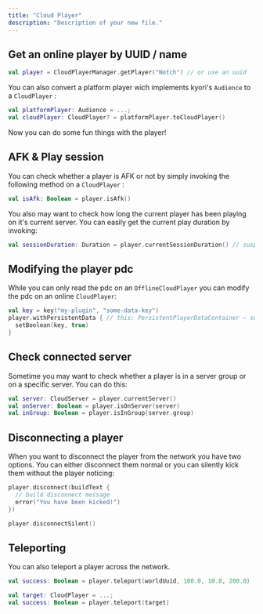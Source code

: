 ```yaml
---
title: "Cloud Player"
description: "Description of your new file."
---
```


## Get an online player by UUID / name

```kotlin
val player = CloudPlayerManager.getPlayer("Notch") // or use an uuid
```

You can also convert a platform player wich implements kyori's `Audience` to a `CloudPlayer` :

```kotlin
val platformPlayer: Audience = ...;
val cloudPlayer: CloudPlayer? = platformPlayer.toCloudPlayer()
```

Now you can do some fun things with the player\!

## AFK & Play session

You can check whether a player is AFK or not by simply invoking the following method on a `CloudPlayer` :

```kotlin
val isAfk: Boolean = player.isAfk()
```

You also may want to check how long the current player has been playing on it's current server. You can easily get the current play duration by invoking:

```kotlin
val sessionDuration: Duration = player.currentSessionDuration() // suspend
```

## Modifying the player pdc

While you can only read the pdc on an `OfflineCloudPlayer` you can modify the pdc on an online `CloudPlayer`:

```kotlin
val key = key("my-plugin", "some-data-key")
player.withPersistentData { // this: PersistentPlayerDataContainer — suspend 
  setBoolean(key, true)
}
```

## Check connected server

Sometime you may want to check whether a player is in a server group or on a specific server. You can do this:

```kotlin
val server: CloudServer = player.currentServer()
val onServer: Boolean = player.isOnServer(server)
val inGroup: Boolean = player.isInGroup(server.group)
```

## Disconnecting a player

When you want to disconnect the player from the network you have two options. You can either disconnect them normal or you can silently kick them without the player noticing:

<CodeGroup>

```kotlin Normal
player.disconnect(buildText {
  // build disconnect message
  error("You have been kicked!")
})
```


```kotlin Silent
player.disconnectSilent()
```

</CodeGroup>

## Teleporting

You can also teleport a player across the network.

<CodeGroup>

```kotlin Location
val success: Boolean = player.teleport(worldUuid, 100.0, 10.0, 200.0)
```


```kotlin Player
val target: CloudPlayer = ...;
val success: Boolean = player.teleport(target)
```

</CodeGroup>